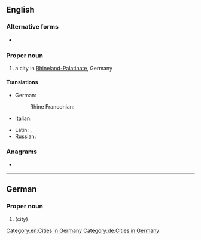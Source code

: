==English==
{{wikipedia}}

===Alternative forms===
* {{l|en|Spires}}

===Proper noun===
{{en-proper noun}}

# a city in [[Rhineland-Palatinate]], Germany

====Translations====
{{trans-top|a city in Germany}}
* German: {{t+|de|Speyer}}
*: Rhine Franconian: {{t|gmw-rfr|Schbaija}} {{qualifier|Palatine}}
* Italian: {{t|it|Spira}}
{{trans-mid}}
* Latin: {{t|la|Spira|f}}, {{t|la|Augusta Nemetum|f}}
* Russian: {{t+|ru|Шпайер|sc=Armn}}
{{trans-bottom}}

===Anagrams===
* {{anagrams|en|a=eeprsy|Peerys|pyrees}}

[[Category:en:Cities in Germany]]

----

==German==
{{wikipedia|lang=de}}

===Proper noun===
{{de-proper noun|n}}

# {{l|en|Speyer}} (city)

[[Category:de:Cities in Germany]]